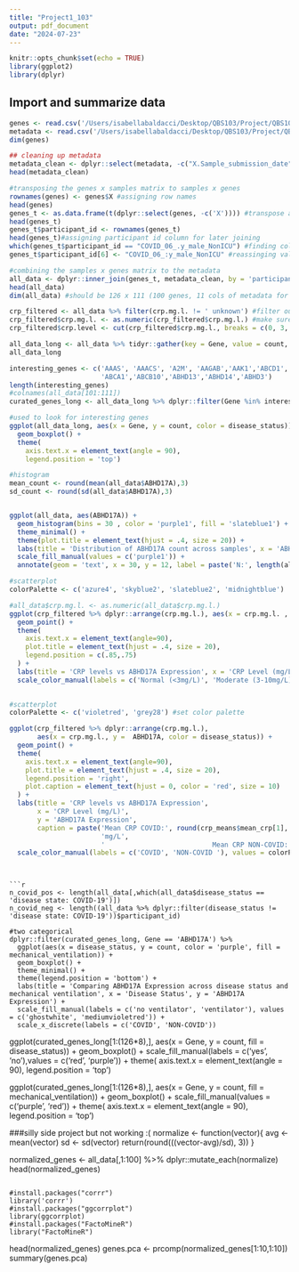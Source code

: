```yaml
---
title: "Project1_103"
output: pdf_document
date: "2024-07-23"
---
```


```r
knitr::opts_chunk$set(echo = TRUE)
library(ggplot2)
library(dplyr)
```

## Import and summarize data


```r
genes <- read.csv('/Users/isabellabaldacci/Desktop/QBS103/Project/QBS103_GSE157103_genes.csv', sep = ',', header = TRUE)
metadata <- read.csv('/Users/isabellabaldacci/Desktop/QBS103/Project/QBS103_GSE157103_series_matrix.csv', header = TRUE)
dim(genes)
```


```r
## cleaning up metadata
metadata_clean <- dplyr::select(metadata, -c("X.Sample_submission_date","channel_count","status","last_update_date","type","channel_count","source_name_ch1","organism_ch1","apacheii","ferritin.ng.ml.","ddimer.mg.l_feu.","procalcitonin.ng.ml..","lactate.mmol.l.","fibrinogen","sofa"))
head(metadata_clean)

```
```r
#transposing the genes x samples matrix to samples x genes
rownames(genes) <- genes$X #assigning row names
head(genes)
genes_t <- as.data.frame(t(dplyr::select(genes, -c('X')))) #transpose as a dataframe
head(genes_t)
genes_t$participant_id <- rownames(genes_t)
head(genes_t)#assigning participant id column for later joining
which(genes_t$participant_id == "COVID_06_.y_male_NonICU") #finding column with mismatch to metadata
genes_t$participant_id[6] <- "COVID_06_:y_male_NonICU" #reassinging value to match metadata

```

```r
#combining the samples x genes matrix to the metadata
all_data <- dplyr::inner_join(genes_t, metadata_clean, by = 'participant_id')
head(all_data)
dim(all_data) #should be 126 x 111 (100 genes, 11 cols of metadata for all 126 samples)

crp_filtered <- all_data %>% filter(crp.mg.l. != ' unknown') #filter out unknowns
crp_filtered$crp.mg.l. <- as.numeric(crp_filtered$crp.mg.l.) #make sure the column is numeric
crp_filtered$crp.level <- cut(crp_filtered$crp.mg.l., breaks = c(0, 3, 10, 100, 500000), labels = c('normal', 'moderate', 'high', 'severe'))
```

```r
all_data_long <- all_data %>% tidyr::gather(key = Gene, value = count, 1:100)
all_data_long

interesting_genes <- c('AAAS', 'AAACS', 'A2M', 'AAGAB','AAK1','ABCD1','ABCG1', 'ABHD17A', 'ABHD17A','ABI1','AAMP', 'AATK','ABAT',
                       'ABCA1','ABCB10','ABHD13','ABHD14','ABHD3')
length(interesting_genes)
#colnames(all_data[101:111])
curated_genes_long <- all_data_long %>% dplyr::filter(Gene %in% interesting_genes)

#used to look for interesting genes
ggplot(all_data_long, aes(x = Gene, y = count, color = disease_status)) +
  geom_boxplot() +
  theme(
    axis.text.x = element_text(angle = 90),
    legend.position = 'top')


```


```r
#histogram
mean_count <- round(mean(all_data$ABHD17A),3)
sd_count <- round(sd(all_data$ABHD17A),3)


ggplot(all_data, aes(ABHD17A)) +
  geom_histogram(bins = 30 , color = 'purple1', fill = 'slateblue1') +
  theme_minimal() +
  theme(plot.title = element_text(hjust = .4, size = 20)) +
  labs(title = 'Distribution of ABHD17A count across samples', x = 'ABHD17A Expression', y = 'Frequency', size = 20) +
  scale_fill_manual(values = c('purple1')) +
  annotate(geom = 'text', x = 30, y = 12, label = paste('N:', length(all_data$ABHD17A),' samples', '\nMean Expression: ', mean_count, '\nsd: ', sd_count))

```

```r

#scatterplot 
colorPalette <- c('azure4', 'skyblue2', 'slateblue2', 'midnightblue')

#all_data$crp.mg.l. <- as.numeric(all_data$crp.mg.l.)
ggplot(crp_filtered %>% dplyr::arrange(crp.mg.l.), aes(x = crp.mg.l. , y =  ABHD17A , color = crp.level)) +
  geom_point() +
  theme(
    axis.text.x = element_text(angle=90),
    plot.title = element_text(hjust = .4, size = 20),
    legend.position = c(.85,.75)
  ) +
  labs(title = 'CRP levels vs ABHD17A Expression', x = 'CRP Level (mg/L)', y = 'ABHD17A Expression')  +
  scale_color_manual(labels = c('Normal (<3mg/L)', 'Moderate (3-10mg/L)', 'High (10 -100mg/L)', 'Severe (>100mg/L)'), values = colorPalette) 
  

```
```r
#scatterplot 
colorPalette <- c('violetred', 'grey28') #set color palette

ggplot(crp_filtered %>% dplyr::arrange(crp.mg.l.), 
       aes(x = crp.mg.l., y =  ABHD17A, color = disease_status)) + 
  geom_point() + 
  theme(
    axis.text.x = element_text(angle=90),
    plot.title = element_text(hjust = .4, size = 20),
    legend.position = 'right',
    plot.caption = element_text(hjust = 0, color = 'red', size = 10)
  ) +
  labs(title = 'CRP levels vs ABHD17A Expression', 
       x = 'CRP Level (mg/L)', 
       y = 'ABHD17A Expression',
       caption = paste('Mean CRP COVID:', round(crp_means$mean_crp[1], 2), 
                       'mg/L', 
                       '                           Mean CRP NON-COVID:', round(crp_means$mean_crp[2],2), 'mg/L')) +
  scale_color_manual(labels = c('COVID', 'NON-COVID '), values = colorPalette) 
  
```


```

```r

n_covid_pos <- length(all_data[,which(all_data$disease_status == 'disease state: COVID-19')])
n_covid_neg <- length((all_data %>% dplyr::filter(disease_status != 'disease state: COVID-19'))$participant_id)

#two categorical 
dplyr::filter(curated_genes_long, Gene == 'ABHD17A') %>% 
  ggplot(aes(x = disease_status, y = count, color = 'purple', fill = mechanical_ventilation)) +
  geom_boxplot() +
  theme_minimal() + 
  theme(legend.position = 'bottom') +
  labs(title = 'Comparing ABHD17A Expression across disease status and mechanical ventilation', x = 'Disease Status', y = 'ABHD17A Expression') +
  scale_fill_manual(labels = c('no ventilator', 'ventilator'), values = c('ghostwhite', 'mediumvioletred')) +
  scale_x_discrete(labels = c('COVID', 'NON-COVID'))

```





ggplot(curated_genes_long[1:(126*8),], aes(x = Gene, y = count, fill = disease_status)) +
  geom_boxplot() +
  scale_fill_manual(labels = c('yes', 'no'),values = c('red', 'purple')) +
  theme(
    axis.text.x = element_text(angle = 90),
    legend.position = 'top')

ggplot(curated_genes_long[1:(126*8),], aes(x = Gene, y = count, fill = mechanical_ventilation)) +
  geom_boxplot() +
  scale_fill_manual(values = c('purple', 'red')) +
  theme(
    axis.text.x = element_text(angle = 90),
    legend.position = 'top')













###silly side project but not working :(
normalize <- function(vector){
  avg <- mean(vector)
  sd <- sd(vector)
  return(round(((vector-avg)/sd), 3))
}

normalized_genes <- all_data[,1:100] %>% dplyr::mutate_each(normalize)
head(normalized_genes)

```

#install.packages("corrr")
library('corrr')
#install.packages("ggcorrplot")
library(ggcorrplot)
#install.packages("FactoMineR")
library("FactoMineR")
```

head(normalized_genes)
genes.pca <- prcomp(normalized_genes[1:10,1:10])
summary(genes.pca)






